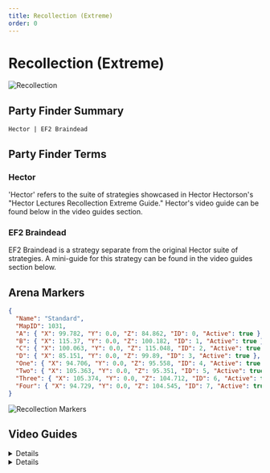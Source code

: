 ```yaml
---
title: Recollection (Extreme)
order: 0
---
```


# Recollection (Extreme)

![Recollection](/images/thumbnails/extreme/dt-ex4.png)

## Party Finder Summary

```
Hector | EF2 Braindead
```

## Party Finder Terms

### Hector

'Hector' refers to the suite of strategies showcased in Hector Hectorson's "Hector Lectures Recollection Extreme Guide."
Hector's video guide can be found below in the video guides section.

### EF2 Braindead

EF2 Braindead is a strategy separate from the original Hector suite of strategies.
A mini-guide for this strategy can be found in the video guides section below.

## Arena Markers

```json
{
  "Name": "Standard",
  "MapID": 1031,
  "A": { "X": 99.782, "Y": 0.0, "Z": 84.862, "ID": 0, "Active": true },
  "B": { "X": 115.37, "Y": 0.0, "Z": 100.182, "ID": 1, "Active": true },
  "C": { "X": 100.063, "Y": 0.0, "Z": 115.048, "ID": 2, "Active": true },
  "D": { "X": 85.151, "Y": 0.0, "Z": 99.89, "ID": 3, "Active": true },
  "One": { "X": 94.706, "Y": 0.0, "Z": 95.558, "ID": 4, "Active": true },
  "Two": { "X": 105.363, "Y": 0.0, "Z": 95.351, "ID": 5, "Active": true },
  "Three": { "X": 105.374, "Y": 0.0, "Z": 104.712, "ID": 6, "Active": true },
  "Four": { "X": 94.729, "Y": 0.0, "Z": 104.545, "ID": 7, "Active": true }
}
```

![Recollection Markers](/images/thumbnails/extreme/markers/dt-ex4_markers.png)

## Video Guides

<Details title="Recollection Extreme Guide">
  <YouTube videoId="AFaiOZK78tM" />
</Details>

<Details title="Recollection Extreme - 'Braindead' EF2 - Full uptime">
  <YouTube videoId="NxzneQ2Pcp8" />
</Details>